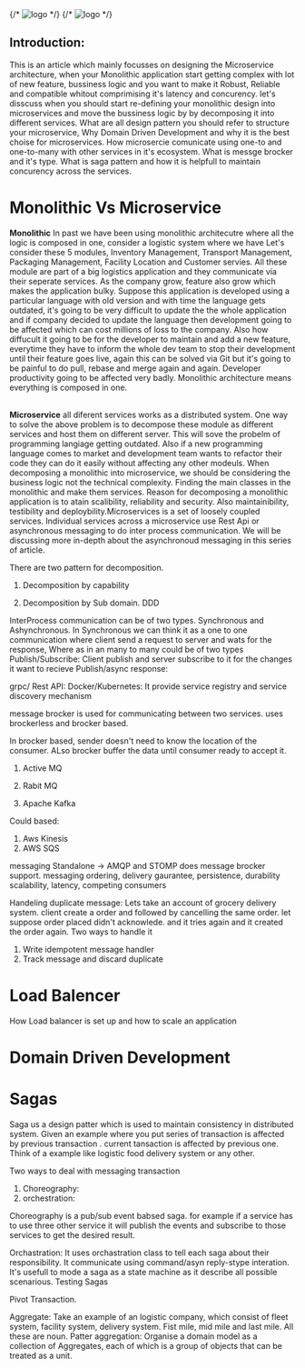 
<div className={styles["Welcome"]}>
  {/* <img src={naviLogo} className={styles["logo-navi"]} alt="logo" /> */}
  {/* <img src={reactLogo} className={styles["logo-react"]} alt="logo" /> */}
</div>


## Introduction: 
<div className={styles["justifyContent"]}>
This is an article which mainly focusses on designing the Microservice architecture, when your Monolithic application start 
getting complex with lot of new feature, bussiness logic and you want to make it Robust, Reliable and compatible whitout 
comprimising it's latency and concurency. 
let's disscuss when you should start re-defining your monolithic design into microservices and move the bussiness logic by 
by decomposing it into different services. What are all design pattern you should refer to structure your microservice, 
Why Domain Driven Development and why it is the best choise for microservices. 
How microsercie comunicate using one-to and one-to-many with other services in it's ecosystem. What is messge brocker 
and it's type. What is saga pattern and how it is helpfull to maintain concurency across the services.
</div>

# Monolithic Vs Microservice 
<div className={styles["justifyContent"]}>
<b>Monolithic</b> In past we have been using monolithic architecutre where all the logic is composed in one, consider a logistic system 
where we have
Let's consider these 5 modules, Inventory Management, Transport Management, Packaging Management, Facility Location and 
Customer servies.
All these module are part of a big logistics application and they communicate via their seperate services.
As the company grow, feature also grow which makes the application bulky. Suppose this application is developed using 
a particular language with old version and with time the language gets outdated, it's going to be very difficult to update 
the the whole application and if company decided to update the language then development going to be affected which can cost
millions of loss to the company.
Also how diffucult it going to be for the developer to maintain and add a new feature, everytime they have to inform the whole dev 
team to stop their development until their feature goes live, again this can be solved via Git but it's going to be painful 
to do pull, rebase and merge again and again. Developer productivity going to be affected very badly.
Monolithic architecture means everything is composed in one. 

<br/>
<br/>

<b>Microservice</b> all diferent services works as a distributed system. One way to solve the above problem is to decompose 
these module as different services and host them on different server. This will sove the probelm of programming langiage getting 
outdated. Also if a new programming language comes to market and development team wants to refactor their code they
can do it easily without affecting any other modeuls.  When decomposing a monolithic into microservice, we should be 
considering the business logic not the technical complexity. Finding the main classes in the monolithic and make them services. 
Reason for decomposing a monolithic application is to atain scalibility, reliability and security. Also maintainibility, 
testibility and deploybility.Microservices is a set of loosely coupled services. Individual services across a microservice 
use Rest Api or asynchronous messaging to do inter process communication. We will be discussing more in-depth about the 
asynchronoud messaging in this series of article.

  There are two pattern for decomposition.

  1) Decomposition by capability

  2) Decomposition by Sub domain. DDD

InterProcess communication can be of two types. Synchronous and Ashynchronous. In Synchronous we can think it as a one to one 
communication where client send a request to server and wats for the response, Where as in an many to many could be of two types
Publish/Subscribe: Client publish and server subscribe to it for the changes it want to recieve
Publish/async response: 
</div>

grpc/ Rest API:
Docker/Kubernetes: It provide service registry and service discovery mechanism

message brocker is used for communicating between two services. uses brockerless and brocker based.

In brocker based, sender doesn't need to know the location of the consumer. ALso brocker buffer the data until consumer ready to
accept it.

1) Active MQ

2) Rabit MQ

3) Apache Kafka

Could based:

1) Aws Kinesis
2) AWS SQS

messaging Standalone -> AMQP and STOMP does message brocker support. messaging ordering, delivery gaurantee, persistence, durability
scalability, latency, competing consumers

Handeling duplicate message: 
Lets take an account of grocery delivery system. client create a order and followed by cancelling the same order. let suppose order 
placed didn't acknowlede. and it tries again and it created the order again. 
Two ways to handle it

1) Write idempotent message handler
2) Track message and discard duplicate



# Load Balencer
How Load balancer is set up and how to scale an application 

# Domain Driven Development

# Sagas

Saga us a design patter which is used to maintain consistency in distributed system. Given an example where you put series of
transaction is affected by previous transaction . current tansaction is affected by previous one. Think of a example like logistic 
food delivery system or any other.

Two ways to deal with messaging transaction
1) Choreography:
2) orchestration:

Choreography is a pub/sub event babsed saga. for example if a service has to use three other service it will publish the events
and subscribe to those services to get the desired result.

Orchastration: It uses orchastration class to tell each saga about their responsibility.
 It communicate using command/asyn reply-stype interation. 
 It's usefull to mode a saga as a state machine as it describe all possible scenarious. Testing Sagas

 Pivot Transaction.


 Aggregate: Take an example of an logistic company, which consist of fleet system, facility system, delivery system. Fist mile,
 mid mile and last mile. All these are noun.
 Patter aggregation: Organise a domain model as a collection of Aggregates, each of which is a group of objects that can be treated
 as a unit.











<!--
Reference: 
1. https://codeburst.io/throttling-and-debouncing-in-javascript-b01cad5c8edf -->